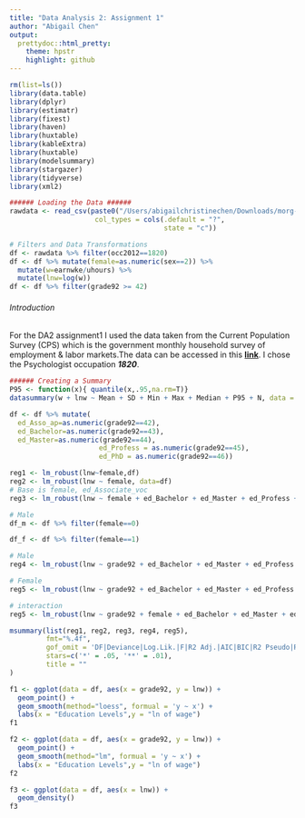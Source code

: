 ```yaml
---
title: "Data Analysis 2: Assignment 1"
author: "Abigail Chen"
output: 
  prettydoc::html_pretty:
    theme: hpstr
    highlight: github
---
```


```r
rm(list=ls())
library(data.table)
library(dplyr)
library(estimatr)
library(fixest)
library(haven)
library(huxtable)
library(kableExtra)
library(huxtable)
library(modelsummary)
library(stargazer)
library(tidyverse)
library(xml2)
```
 

```r
###### Loading the Data ######
rawdata <- read_csv(paste0("/Users/abigailchristinechen/Downloads/morg-2014-emp.csv"), 
                     col_types = cols(.default = "?", 
                                      state = "c"))
```


```r
# Filters and Data Transformations
df <- rawdata %>% filter(occ2012==1820)
df <- df %>% mutate(female=as.numeric(sex==2)) %>% 
  mutate(w=earnwke/uhours) %>%
  mutate(lnw=log(w))
df <- df %>% filter(grade92 >= 42)

```
          
                                     
                                      
###### Introduction ######
For the DA2 assignment1 I used the data taken from the Current Population Survey (CPS) which is the government monthly household survey of employment & labor markets.The data can be accessed in this [**link**](https://osf.io/4ay9x/download).  I chose the Psychologist occupation _**1820**_.


```r
###### Creating a Summary
P95 <- function(x){ quantile(x,.95,na.rm=T)}
datasummary(w + lnw ~ Mean + SD + Min + Max + Median + P95 + N, data = df, title = "Table 1 : Summary" )
```


```r
df <- df %>% mutate(
  ed_Asso_ap=as.numeric(grade92==42),
  ed_Bachelor=as.numeric(grade92==43),
  ed_Master=as.numeric(grade92==44),
                      ed_Profess = as.numeric(grade92==45),
                      ed_PhD = as.numeric(grade92==46))

reg1 <- lm_robust(lnw~female,df) 
reg2 <- lm_robust(lnw ~ female, data=df)
# Base is female, ed_Associate_voc
reg3 <- lm_robust(lnw ~ female + ed_Bachelor + ed_Master + ed_Profess + ed_PhD, data = df)

# Male
df_m <- df %>% filter(female==0)

df_f <- df %>% filter(female==1)

# Male
reg4 <- lm_robust(lnw ~ grade92 + ed_Bachelor + ed_Master + ed_Profess + ed_PhD, data=df_m, se_type = "HC1")

# Female
reg5 <- lm_robust(lnw ~ grade92 + ed_Bachelor + ed_Master + ed_Profess + ed_PhD, data = df_m, se_type = "HC1")

# interaction
reg5 <- lm_robust(lnw ~ grade92 + female + ed_Bachelor + ed_Master + ed_Profess + ed_PhD + female*ed_Bachelor + female*ed_Master + female*ed_Profess + female*ed_PhD, data=df, se_type = "HC1")

```


```r

msummary(list(reg1, reg2, reg3, reg4, reg5),
         fmt="%.4f",
         gof_omit = 'DF|Deviance|Log.Lik.|F|R2 Adj.|AIC|BIC|R2 Pseudo|R2 Within',
         stars=c('*' = .05, '**' = .01),
         title = ""
)
```



```r

f1 <- ggplot(data = df, aes(x = grade92, y = lnw)) +
  geom_point() + 
  geom_smooth(method="loess", formual = 'y ~ x') +
  labs(x = "Education Levels",y = "ln of wage")
f1
```

```r

f2 <- ggplot(data = df, aes(x = grade92, y = lnw)) +
  geom_point() + 
  geom_smooth(method="lm", formual = 'y ~ x') +
  labs(x = "Education Levels",y = "ln of wage")
f2

```


```r

f3 <- ggplot(data = df, aes(x = lnw)) +
  geom_density()
f3

```


